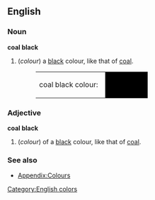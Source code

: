==English==

===Noun===
'''coal black'''
#(''colour'') a [[black]] colour, like that of [[coal]].
#:<table><tr><td>coal black colour: &nbsp;</td><td bgcolor="black" width="80">&nbsp; </td></tr></table>

===Adjective===
'''coal black'''
#(''colour'') of a [[black]] colour, like that of [[coal]].

===See also===
*[[Wiktionary_Appendix:Colours|Appendix:Colours]]

[[Category:English colors]]